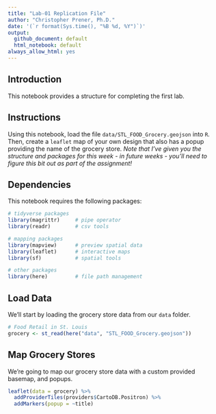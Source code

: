 ```yaml
---
title: "Lab-01 Replication File"
author: "Christopher Prener, Ph.D."
date: '(`r format(Sys.time(), "%B %d, %Y")`)'
output: 
  github_document: default
  html_notebook: default 
always_allow_html: yes
---
```


## Introduction
This notebook provides a structure for completing the first lab.

## Instructions
Using this notebook, load the file `data/STL_FOOD_Grocery.geojson` into `R`. Then, create a `leaflet` map of your own design that also has a popup providing the name of the grocery store. *Note that I've given you the structure and packages for this week - in future weeks - you'll need to figure this bit out as part of the assignment!*

## Dependencies
This notebook requires the following packages:

```r
# tidyverse packages
library(magrittr)     # pipe operator
library(readr)        # csv tools

# mapping packages
library(mapview)      # preview spatial data
library(leaflet)      # interactive maps
library(sf)           # spatial tools

# other packages
library(here)         # file path management
```

## Load Data
We'll start by loading the grocery store data from our `data` folder. 

```r
# Food Retail in St. Louis
grocery <- st_read(here("data", "STL_FOOD_Grocery.geojson")) 
```

## Map Grocery Stores
We're going to map our grocery store data with a custom provided basemap, and popups.

```r
leaflet(data = grocery) %>%
  addProviderTiles(providers$CartoDB.Positron) %>%
  addMarkers(popup = ~title)
```

